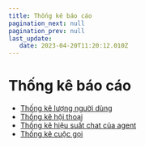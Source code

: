 ```yaml
---
title: Thống kê báo cáo
pagination_next: null
pagination_prev: null
last_update:
   date: 2023-04-20T11:20:12.010Z
---
```

# Thống kê báo cáo
* [Thống kê lượng người dùng](/80-thong-ke-bao-cao/6.1-thong-ke-luong-nguoi-dung.mdx)
* [Thống kê hội thoại](/80-thong-ke-bao-cao/6.2-thong-ke-hoi-thoai.mdx)
* [Thống kê hiệu suất chat của agent](/80-thong-ke-bao-cao/6.4-thong-ke-hieu-suat-chat-cua-agent.mdx)
* [Thống kê cuộc gọi](/80-thong-ke-bao-cao/6.3.-thong-ke-cuoc-goi.mdx)